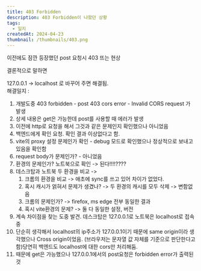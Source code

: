 ```yaml
---
title: 403 Forbidden
description: 403 Forbidden이 나왔던 상황
tags:
  - 일지
createdAt: 2024-04-23
thumbnail: /thumbnails/403.png
---
```


이전에도 잠깐 등장했던 post 요청시 403 뜨는 현상

결론적으로 말하면

127.0.0.1 -> localhost 로 바꾸어 주면 해결됨.
<br/>
해결일지 :

1. 개발도중 403 forbidden - post 403 cors error - Invalid CORS request 가 발생
2. 상세 내용은 get은 가능한데 post를 사용할 때 에러가 발생
3. 이전에 http로 요청을 해서 그것과 같은 문제인지 확인했으나 아니었음
4. 백엔드에게 확인 요청. 확인 결과 이상없다고 함.
5. vite의 proxy 설정 문제인가 확인 - debug 모드로 확인했으나 정상적으로 보내고 있음을 확인함
6. request body가 문제인가? - 아니었음
7. 환경의 문제인가? 노트북으로 확인 -> 된다!!!!????
8. 데스크탑과 노트북 두 환경을 비교 ->
   1. 크롬의 환경을 비교 -> 애초에 sync를 쓰고 있어 차이가 없었다.
   2. 혹시 캐시가 얽혀서 문제가 생겼나? -> 두 환경의 캐시를 모두 삭제 -> 변함없음
   3. 크롬의 문제인가? -> firefox, ms edge 전부 동일한 결과
   4. 혹시 vite환경의 문제? -> 둘 다 동일한 설정, 버전
9. 계속 차이점을 찾는 도중 발견. 데스크탑은 127.0.0.1로 노트북은 localhost로 접속중
10. 단순히 생각해서 localhost의 ip주소가 127.0.0.1이기 때문에 same origin이라 생각했으나 Cross origin이었음. (브라우저는 문자열 값 자체를 기준으로 판단한다고 함)당연히 백엔드도 localhost에 대한 cors만 처리해둠.
11. 때문에 get은 가능했으나 127.0.0.1에서의 post요청은 forbidden error가 출력된것
